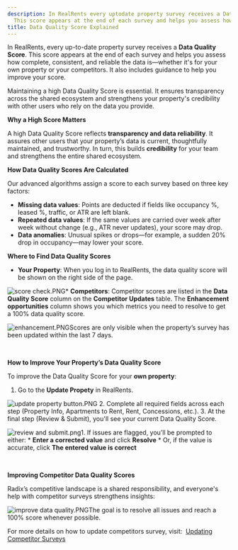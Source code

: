 ```yaml
---
description: In RealRents every uptodate property survey receives a Data Quality Score
  This score appears at the end of each survey and helps you assess how complete cons...
title: Data Quality Score Explained
---
```


In RealRents, every up-to-date property survey receives a **Data Quality Score**. This score appears at the end of each survey and helps you assess how complete, consistent, and reliable the data is—whether it's for your own property or your competitors. It also includes guidance to help you improve your score.

Maintaining a high Data Quality Score is essential. It ensures transparency across the shared ecosystem and strengthens your property's credibility with other users who rely on the data you provide.

**Why a High Score Matters**

A high Data Quality Score reflects **transparency and data reliability**. It assures other users that your property’s data is current, thoughtfully maintained, and trustworthy. In turn, this builds **credibility** for your team and strengthens the entire shared ecosystem.

**How Data Quality Scores Are Calculated**

Our advanced algorithms assign a score to each survey based on three key factors:

* **Missing data values**: Points are deducted if fields like occupancy %, leased %, traffic, or ATR are left blank.
* **Repeated data values**: If the same values are carried over week after week without change (e.g., ATR never updates), your score may drop.
* **Data anomalies**: Unusual spikes or drops—for example, a sudden 20% drop in occupancy—may lower your score.

**Where to Find Data Quality Scores**

* **Your Property**: When you log in to RealRents, the data quality score will be shown on the right side of the page.

![score check.PNG](/images/radix/9870882d0bc72ef6c9feed4544eb1cc398d7d16f.png)* **Competitors**: Competitor scores are listed in the **Data Quality Score** column on the **Competitor Updates** table. The **Enhancement opportunities** column shows you which metrics you need to resolve to get a 100% data quality score.

![enhancement.PNG](/images/radix/edcc92a995016c7af95980b10fc0b58c22213b7a.png)Scores are only visible when the property’s survey has been updated within the last 7 days.

 

**How to Improve Your Property’s Data Quality Score**

To improve the Data Quality Score for your **own property**:

1. Go to the **Update Propety** in RealRents.


<Frame>
  <img src="/images/radix/4154faf8affd5c1f2f7fac5b16dac659ee758417.png" alt="update property button.PNG" />
</Frame>
2. Complete all required fields across each step (Property Info, Apartments to Rent, Rent, Concessions, etc.).
3. At the final step (Review & Submit), you'll see your current Data Quality Score.

![review and submit.png](/images/radix/de621b72417b77f1de4c60b0b4c376535d54ec86.png)1. If issues are flagged, you’ll be prompted to either:
	* **Enter a corrected value** and click **Resolve**
	* Or, if the value is accurate, click **The entered value is correct**

 

**Improving Competitor Data Quality Scores**

Radix’s competitive landscape is a shared responsibility, and everyone's help with competitor surveys strengthens insights:

<Steps>
  <Step title="Navigate to the **Competitor Updates** table on your RealRents page.">
  </Step>
  <Step title="Identify surveys with lower scores in the **Data Quality Score** column.">
  </Step>
  <Step title="Click **Improve Data Quality** next to a competitor’s name.">
  </Step>
</Steps>

![improve data quality.PNG](/images/radix/8c25c6dd13b75327206cddf414f9479f3f91c32e.png)The goal is to resolve all issues and reach a 100% score whenever possible.

For more details on how to update competitors survey, visit:  [Updating Competitor Surveys](kb://article/zendesk:radix:37874525132941)